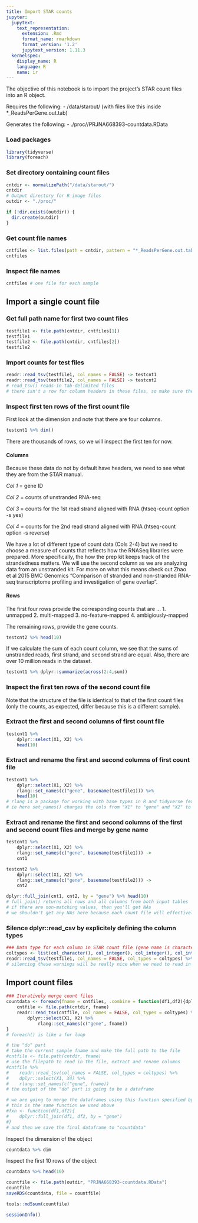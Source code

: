 ```yaml
---
title: Import STAR counts
jupyter:
  jupytext:
    text_representation:
      extension: .Rmd
      format_name: rmarkdown
      format_version: '1.2'
      jupytext_version: 1.11.3
  kernelspec:
    display_name: R
    language: R
    name: ir
---
```


The objective of this notebook is to import the project's STAR count files into an R object.

Requires the following:
- /data/starout/ (with files like this inside *_ReadsPerGene.out.tab)

Generates the following:
- ./proc//PRJNA668393-countdata.RData

### Load packages

```r
library(tidyverse)
library(foreach)
```

### Set directory containing count files

```r
cntdir <- normalizePath("/data/starout/")
cntdir
# Output directory for R image files
outdir <- "./proc/"

if (!dir.exists(outdir)) {
  dir.create(outdir)
}

```

### Get count file names

```r
cntfiles <- list.files(path = cntdir, pattern = "*_ReadsPerGene.out.tab")
cntfiles
```

### Inspect file names

```r
cntfiles # one file for each sample
```

## Import a single count file


### Get full path name for first two count files

```r
testfile1 <- file.path(cntdir, cntfiles[1])
testfile1
testfile2 <- file.path(cntdir, cntfiles[2])
testfile2
```

### Import counts for test files

```r
readr::read_tsv(testfile1, col_names = FALSE) -> testcnt1
readr::read_tsv(testfile2, col_names = FALSE) -> testcnt2
# read_tsv() reads-in tab-delimited files
# there isn't a row for column headers in these files, so make sure they say empty with col_names=FALSE
```

### Inspect first ten rows of the first count file


First look at the dimension and note that there are four columns.

```r
testcnt1 %>% dim()
```

There are thousands of rows, so we will inspect the first ten for now.

#### Columns

Because these data do not by default have headers, we need to see what they are from the STAR manual.

*Col 1* = gene ID

*Col 2* = counts of unstranded RNA-seq

*Col 3* = counts for the 1st read strand aligned with RNA (htseq-count option -s yes)

*Col 4* = counts for the 2nd read strand aligned with RNA (htseq-count option -s reverse)

We have a lot of different type of count data (Cols 2-4) but we need to choose a measure of counts that reflects how the RNASeq libraries were prepared. More specifically, the how the prep kit keeps track of the strandedness matters. We will use the second column as we are analyzing data from an unstranded kit. For more on what this means check out Zhao et al 2015 BMC Genomics "Comparison of stranded and non-stranded RNA-seq transcriptome profiling and investigation of gene overlap".


#### Rows

The first four rows provide the corresponding counts that are ...
1. unmapped
2. multi-mapped
3. no-feature-mapped
4. ambigiously-mapped

The remaining rows, provide the gene counts.

```r
testcnt2 %>% head(10)
```

If we calculate the sum of each count column, we see that the sums of unstranded reads, first strand, and second strand are equal. Also, there are over 10 million reads in the dataset.

```r
testcnt1 %>% dplyr::summarize(across(2:4,sum))
```

### Inspect the first ten rows of the second count file

Note that the structure of the file is identical to that of the first count files (only the counts, as expected, differ because this is a different sample).



### Extract the first and second columns of first count file

```r
testcnt1 %>% 
    dplyr::select(X1, X2) %>% 
    head(10)
```

### Extract and rename the first and second columns of first count file

```r
testcnt1 %>% 
    dplyr::select(X1, X2) %>% 
    rlang::set_names(c("gene", basename(testfile1))) %>%
    head(10)
# rlang is a package for working with base types in R and tidyverse features
# ie here set_names() changes the cols from "X1" to "gene" and "X2" to the sample filename
```

### Extract and rename the first and second columns of the first and second count files and merge by gene name

```r
testcnt1 %>% 
    dplyr::select(X1, X2) %>% 
    rlang::set_names(c("gene", basename(testfile1))) ->
    cnt1

testcnt2 %>% 
    dplyr::select(X1, X2) %>% 
    rlang::set_names(c("gene", basename(testfile2))) ->
    cnt2

dplyr::full_join(cnt1, cnt2, by = "gene") %>% head(10)
# full_join() returns all rows and all columns from both input tables
# if there are non-matching values, then you'll get NAs
# we shouldn't get any NAs here because each count file will effectively add a new column with its sample filename
```

### Silence dplyr::read_csv by explicitely defining the column types

```r
### Data type for each column in STAR count file (gene name is character; the three remaining columns are integers)
coltypes <- list(col_character(), col_integer(), col_integer(), col_integer())
readr::read_tsv(testfile1, col_names = FALSE, col_types = coltypes) %>% head(10)
# silencing these warnings will be really nice when we need to read in a lot of these files; we've been warned :)
```

## Import count files

```r
### Iteratively merge count files
countdata <- foreach(fname = cntfiles, .combine = function(df1,df2){dplyr::full_join(df1, df2, by = "gene")}) %do% {
    cntfile <- file.path(cntdir, fname)
    readr::read_tsv(cntfile, col_names = FALSE, col_types = coltypes) %>%
        dplyr::select(X1, X2) %>%
            rlang::set_names(c("gene", fname))
}
# foreach() is like a for loop

# the "do" part
# take the current sample fname and make the full path to the file
#cntfile <- file.path(cntdir, fname)
# use the filepath to read in the file, extract and rename columns
#cntfile %>%
#    readr::read_tsv(col_names = FALSE, col_types = coltypes) %>%
#    dplyr::select(X1, X4) %>%
#    rlang::set_names(c("gene", fname)) 
# the output of the "do" part is going to be a dataframe

# we are going to merge the dataframes using this function specified by .combine
# this is the same function we used above
#fxn <- function(df1,df2){
#    dplyr::full_join(df1, df2, by = "gene")
#}
# and then we save the final dataframe to "countdata"
```

Inspect the dimension of the object

```r
countdata %>% dim
```

Inspect the first 10 rows of the object

```r
countdata %>% head(10)
```

```r
countfile <- file.path(outdir, "PRJNA668393-countdata.RData")
countfile
saveRDS(countdata, file = countfile)

tools::md5sum(countfile)
```

```r
sessionInfo()
```
